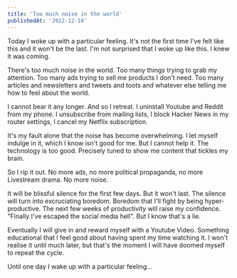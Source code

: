 ```yaml
---
title: 'Too much noise in the world'
publishedAt: '2022-12-16'
---
```


Today I woke up with a particular feeling. It's not the first time I've felt like this and it won't be the last.
I'm not surprised that I woke up like this. I knew it was coming.

There's too much noise in the world. Too many things trying to grab my attention.
Too many ads trying to sell me products I don't need. Too many articles and newsletters and tweets and toots and whatever else telling me how to feel about the world.

I cannot bear it any longer. And so I retreat. I uninstall Youtube and Reddit from my phone. I unsubscribe from mailing lists, I block Hacker News in my router settings, I cancel my Netflix subscription.

It's my fault alone that the noise has become overwhelming. I let myself indulge in it, which I know isn't good for me.
But I cannot help it. The technology is too good. Precisely tuned to show me content that tickles my brain.

So I rip it out. No more ads, no more political propaganda, no more Livestream drama. No more noise.

It will be blissful silence for the first few days.
But it won't last. The silence will turn into excruciating boredom. Boredom that I'll fight by being hyper-productive.
The next few weeks of productivity will raise my confidence. "Finally I've escaped the social media hell". But I know that's a lie.

Eventually I will give in and reward myself with a Youtube Video. Something educational that I feel good about having spent my time watching it. I won't realise it until much later, but that's the moment I will have doomed myself to repeat the cycle.

Until one day I wake up with a particular feeling...
